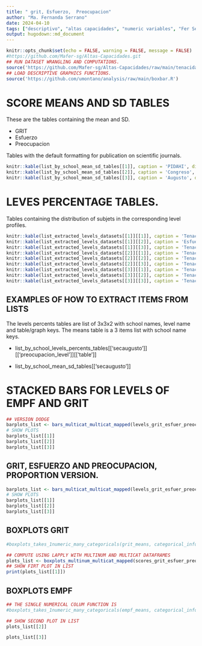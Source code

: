 ```yaml
---
title: " grit, Esfuerzo,  Preocupacion"
author: "Ma. Fernanda Serrano"
date: 2024-04-10
tags: ["descriptivo", "altas capacidades", "numeric variables", "Fer Serrano", "tenacidad", "perfeccionismo"]
output: hugodown::md_document
---
```

```r
knitr::opts_chunk$set(echo = FALSE, warning = FALSE, message = FALSE)
#https://github.com/Mafer-sg/Altas-Capacidades.git
## RUN DATASET WRANGLING AND COMPUTATIONS.
source('https://github.com/Mafer-sg/Altas-Capacidades/raw/main/tenacidad.R')
## LOAD DESCRIPTIVE GRAPHICS FUNCTIONS.
source('https://github.com/umontano/analysis/raw/main/boxbar.R')
```


# SCORE MEANS AND SD TABLES
These are the tables containing the mean and SD.

- GRIT
- Esfuerzo
- Preocupacion

Tables with the default formatting for publication on scientific journals.
```r
knitr::kable(list_by_school_mean_sd_tables[[1]], caption = 'PIDAHI', digits = 1)
knitr::kable(list_by_school_mean_sd_tables[[2]], caption = 'Congreso', digits = 1)
knitr::kable(list_by_school_mean_sd_tables[[3]], caption = 'Augusto', digits = 1)
```
# LEVES PERCENTAGE TABLES.
Tables containing the distribution of subjets in the corresponding level profiles.
```r
knitr::kable(list_extracted_levels_datasets[[1]][[1]], caption = 'Tenacidad: Pocentaje Niveles', digits = 1)
knitr::kable(list_extracted_levels_datasets[[1]][[2]], caption = 'Esfuerzo', digits = 1)
knitr::kable(list_extracted_levels_datasets[[1]][[3]], caption = 'Tenacidad', digits = 1)
knitr::kable(list_extracted_levels_datasets[[2]][[1]], caption = 'Tenacidad', digits = 1)
knitr::kable(list_extracted_levels_datasets[[2]][[2]], caption = 'Tenacidad', digits = 1)
knitr::kable(list_extracted_levels_datasets[[2]][[3]], caption = 'Tenacidad', digits = 1)
knitr::kable(list_extracted_levels_datasets[[3]][[1]], caption = 'Tenacidad', digits = 1)
knitr::kable(list_extracted_levels_datasets[[3]][[2]], caption = 'Tenacidad', digits = 1)
knitr::kable(list_extracted_levels_datasets[[3]][[3]], caption = 'Tenacidad', digits = 1)
```

## EXAMPLES OF HOW TO EXTRACT ITEMS FROM LISTS
The levels percents tables are list of 3x3x2 with school names, level name and table/graph keys.
The means table is a 3 items list with school name keys.

- list_by_school_levels_percents_tables[['secaugusto']][['preocupacion_level']][['table']]

- list_by_school_mean_sd_tables[['secaugusto']]





# STACKED BARS FOR LEVELS OF EMPF AND GRIT
```r
## VERSION DODGE
barplots_list <- bars_multicat_multicat_mapped(levels_grit_esfuer_preoc, categorical_info, 'dodge')
# SHOW PLOTS
barplots_list[[1]]
barplots_list[[2]]
barplots_list[[3]]
```

## GRIT, ESFUERZO AND PREOCUPACION, PROPORTION VERSION.
```r
barplots_list <- bars_multicat_multicat_mapped(levels_grit_esfuer_preoc, categorical_info, 'fill')
# SHOW PLOTS
barplots_list[[1]]
barplots_list[[2]]
barplots_list[[3]]
```

## BOXPLOTS GRIT
```r
#boxplots_takes_1numeric_many_categoricals(grit_means, categorical_info)

## COMPUTE USING LAPPLY WITH MULTINUM AND MULTICAT DATAFRAMES
plots_list <- boxplots_multinum_multicat_mapped(scores_grit_esfuer_preoc, categorical_info)
## SHOW FIRT PLOT IN LIST
print(plots_list[[1]])
```

## BOXPLOTS EMPF
```r
## THE SINGLE NUMERICAL COLUM FUNCTION IS
#boxplots_takes_1numeric_many_categoricals(empf_means, categorical_info)

## SHOW SECOND PLOT IN LIST
plots_list[[2]]
```

```r
plots_list[[3]]
```

